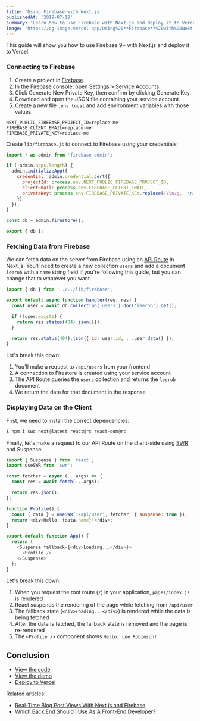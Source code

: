 ```yaml
---
title: 'Using Firebase with Next.js'
publishedAt: '2019-07-19'
summary: 'Learn how to use Firebase with Next.js and deploy it to Vercel.'
image: 'https://og-image.vercel.app/Using%20**Firebase**%20with%20Next.js.png?theme=dark&md=1&fontSize=100px&images=https%3A%2F%2Fassets.vercel.com%2Fimage%2Fupload%2Ffront%2Fassets%2Fdesign%2Fnextjs-white-logo.svg&images=https%3A%2F%2Ffirebase.google.com%2Fdownloads%2Fbrand-guidelines%2FSVG%2Flogo-logomark.svg'
---
```


This guide will show you how to use Firebase 9+ with Next.js and deploy it to Vercel.

### Connecting to Firebase

1. Create a project in [Firebase](https://firebase.google.com/docs/firestore/quickstart).
1. In the Firebase console, open Settings > Service Accounts.
1. Click Generate New Private Key, then confirm by clicking Generate Key.
1. Download and open the JSON file containing your service account.
1. Create a new file `.env.local` and add environment variables with those values.

```bash:.env.local
NEXT_PUBLIC_FIREBASE_PROJECT_ID=replace-me
FIREBASE_CLIENT_EMAIL=replace-me
FIREBASE_PRIVATE_KEY=replace-me
```

Create `lib/firebase.js` to connect to Firebase using your credentials:

```js:lib/firebase.js
import * as admin from 'firebase-admin';

if (!admin.apps.length) {
  admin.initializeApp({
    credential: admin.credential.cert({
      projectId: process.env.NEXT_PUBLIC_FIREBASE_PROJECT_ID,
      clientEmail: process.env.FIREBASE_CLIENT_EMAIL,
      privateKey: process.env.FIREBASE_PRIVATE_KEY.replace(/\\n/g, '\n')
    })
  });
}

const db = admin.firestore();

export { db };
```

### Fetching Data from Firebase

We can fetch data on the server from Firebase using an [API Route](https://nextjs.org/docs/api-routes/introduction) in Next.js. You'll need to create a new collection `users` and add a document `leerob` with a `name` string field if you're following this guide, but you can change that to whatever you want.

```js:pages/api/user.js
import { db } from '../../lib/firebase';

export default async function handler(req, res) {
  const user = await db.collection('users').doc('leerob').get();

  if (!user.exists) {
    return res.status(404).json({});
  }

  return res.status(404).json({ id: user.id, ...user.data() });
}
```

Let's break this down:

1. You'll make a request to `/api/users` from your frontend
1. A connection to Firestore is created using your service account
1. The API Route queries the `users` collection and returns the `leerob` document
1. We return the data for that document in the response

### Displaying Data on the Client

First, we need to install the correct dependencies:

```bash
$ npm i swc next@latest react@rc react-dom@rc
```

Finally, let's make a request to our API Route on the client-side using [SWR](https://swr.vercel.app) and Suspense:

```js:pages/index.js
import { Suspense } from 'react';
import useSWR from 'swr';

const fetcher = async (...args) => {
  const res = await fetch(...args);

  return res.json();
};

function Profile() {
  const { data } = useSWR('/api/user', fetcher, { suspense: true });
  return <div>Hello, {data.name}!</div>;
}

export default function App() {
  return (
    <Suspense fallback={<div>Loading...</div>}>
      <Profile />
    </Suspense>
  );
}
```

Let's break this down:

1. When you request the root route (`/`) in your application, `pages/index.js` is rendered
1. React suspends the rendering of the page while fetching from `/api/user`
1. The fallback state (`<div>Loading...</div>`) is rendered while the data is being fetched
1. After the data is fetched, the fallback state is removed and the page is re-rendered
1. The `<Profile />` component shows `Hello, Lee Robinson!`

## Conclusion

- [View the code](https://github.com/leerob/nextjs-vercel-firebase)
- [View the demo](https://nextjs-vercel-firebase.vercel.app/)
- [Deploy to Vercel](https://vercel.com/new/clone?repository-url=https%3A%2F%2Fgithub.com%2Fleerob%2Fnextjs-vercel-firebase&env=NEXT_PUBLIC_FIREBASE_PROJECT_ID,FIREBASE_CLIENT_EMAIL,FIREBASE_PRIVATE_KEY&project-name=nextjs-firebase&repo-name=nextjs-firebase)

Related articles:

- [Real-Time Blog Post Views With Next.js and Firebase](/blog/real-time-post-views)
- [Which Back End Should I Use As A Front-End Developer?](/blog/backend)
